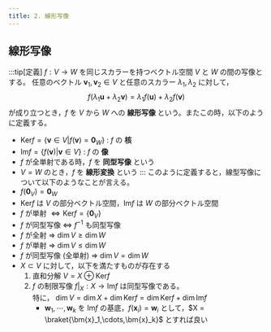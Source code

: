 ```yaml
---
title: 2. 線形写像
---
```

## 線形写像
:::tip[定義]
$f: V \to W$ を同じスカラーを持つベクトル空間 $V$ と $W$ の間の写像とする。
任意のベクトル $\bm{v}_1, \bm{v}_2 \in V$ と任意のスカラー $\lambda_1, \lambda_2$ に対して，
$$
f(\lambda_1 \bm{u} + \lambda_2 \bm{v}) = \lambda_1 f(\bm{u}) + \lambda_2 f(\bm{v})
$$
が成り立つとき，$f$ を $V$ から $W$ への **線形写像** という。またこの時，以下のように定義する。

- $\text{Ker} f = \{\bm{v} \in V | f(\bm{v}) = \bm{0}_W\}$ : $f$ の **核**
- $\text{Im} f = \{f(\bm{v}) | \bm{v} \in V\}$ : $f$ の **像**
- $f$ が全単射である時，$f$ を **同型写像** という
- $V = W$ のとき，$f$ を **線形変換** という
:::
このように定義すると，線型写像について以下のようなことが言える。
- $f(\bm{0}_V) = \bm{0}_W$
- $\text{Ker} f$ は $V$ の部分ベクトル空間，$\text{Im} f$ は $W$ の部分ベクトル空間
- $f$ が単射 $\Leftrightarrow \text{Ker} f = \{\bm{0}_V\}$
- $f$ が同型写像 $\Leftrightarrow$ $f^{-1}$ も同型写像
- $f$ が全射 $\Rightarrow$ $\dim V \ge \dim W$
- $f$ が単射 $\Rightarrow$ $\dim V \le \dim W$
- $f$ が同型写像 (全単射) $\Rightarrow$ $\dim V = \dim W$
- $X \subset V$ に対して，以下を満たすものが存在する
    1. 直和分解 $V = X \oplus \text{Ker} f$
    2. $f$ の制限写像 $f|_X : X \to \text{Im} f$ は同型写像である。  
    特に， $\dim V = \dim X + \dim \text{Ker} f = \dim \text{Ker} f + \dim \text{Im} f$
        - $\bm{w}_1,\cdots,\bm{w}_k$ を $\text{Im} f$ の基底，$f(\bm{x}_i) = \bm{w}_i$ として，$X = \braket{\bm{x}_1,\cdots,\bm{x}_k}$ とすれば良い
